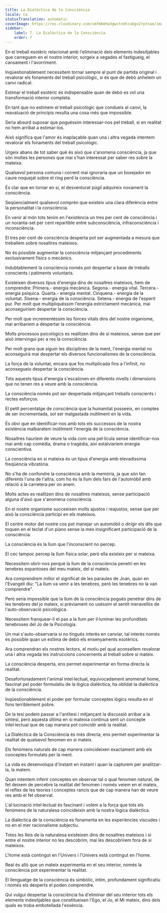 ```yaml
---
title: La Dialèctica de la Consciència
locale: ca
statusTranslation: automatic
coverImage: https://res.cloudinary.com/xmfm6mhw3gwctndtcubgx2rptnae/image/upload/v1741354419/small_cover_la_gran_rebelion_28716e29d2.webp
sidebar:
    label: 7. La Dialèctica de la Consciència
    order: 7
---
```

En el treball esotèric relacionat amb l'eliminació dels elements indesitjables que carreguem en el nostre interior, sorgeix a vegades el fastigueig, el cansament i l'avorriment.

Inqüestionablement necessitem tornar sempre al punt de partida original i revalorar els fonaments del treball psicològic, si és que de debò anhelem un canvi radical.

Estimar el treball esotèric és indispensable quan de debò es vol una transformació interior completa.

En tant que no estimem el treball psicològic que condueix al canvi, la reavaluació de principis resulta una cosa més que impossible.

Seria absurd suposar que poguéssim interessar-nos pel treball, si en realitat no hem arribat a estimar-los.

Això significa que l'amor és inaplaçable quan una i altra vegada intentem revalorar els fonaments del treball psicològic.

Urgeix abans de tot saber què és això que s'anomena consciència, ja que són moltes les persones que mai s'han interessat per saber res sobre la mateixa.

Qualsevol persona comuna i corrent mai ignoraria que un boxejador en caure noquejat sobre el ring perd la consciència.

És clar que en tornar en si, el desventurat púgil adquireix novament la consciència.

Seqüencialment qualsevol comprèn que existeix una clara diferència entre la personalitat i la consciència.

En venir al món tots tenim en l'existència un tres per cent de consciència i un noranta-set per cent repartible entre subconsciència, infraconsciència i inconsciència.

El tres per cent de consciència desperta pot ser augmentada a mesura que treballem sobre nosaltres mateixos.

No és possible augmentar la consciència mitjançant procediments exclusivament físics o mecànics.

Indubtablement la consciència només pot despertar a base de treballs conscients i patiments voluntaris.

Existeixen diversos tipus d'energia dins de nosaltres mateixos, hem de comprendre: Primera.- energia mecànica. Segona.- energia vital. Tercera.- energia psíquica. Quarta.- energia mental. Cinquena.- energia de la voluntat. Sisena.- energia de la consciència. Setena.- energia de l'esperit pur. Per molt que multipliquéssim l'energia estrictament mecànica, mai aconseguiríem despertar la consciència.

Per molt que incrementéssim les forces vitals dins del nostre organisme, mai arribaríem a despertar la consciència.

Molts processos psicològics es realitzen dins de si mateixos, sense que per això intervingui per a res la consciència.

Per molt grans que siguin les disciplines de la ment, l'energia mental no aconseguirà mai despertar els diversos funcionalismes de la consciència.

La força de la voluntat, encara que fos multiplicada fins a l'infinit, no aconsegueix despertar la consciència.

Tots aquests tipus d'energia s'escalonen en diferents nivells i dimensions que no tenen res a veure amb la consciència.

La consciència només pot ser despertada mitjançant treballs conscients i rectes esforços.

El petit percentatge de consciència que la humanitat posseeix, en comptes de ser incrementada, sol ser malgastada inútilment en la vida.

És obvi que en identificar-nos amb tots els successos de la nostra existència malbaratem inútilment l'energia de la consciència.

Nosaltres hauríem de veure la vida com una pel·lícula sense identificar-nos mai amb cap comèdia, drama o tragèdia, així estalviaríem energia conscientiva.

La consciència en si mateixa és un tipus d'energia amb elevadíssima freqüència vibratòria.

No s'ha de confondre la consciència amb la memòria, ja que són tan diferents l'una de l'altra, com ho és la llum dels fars de l'automòbil amb relació a la carretera per on anem.

Molts actes es realitzen dins de nosaltres mateixos, sense participació alguna d'això que s'anomena consciència.

En el nostre organisme succeeixen molts ajustos i reajustos, sense que per això la consciència participi en els mateixos.

El centre motor del nostre cos pot manejar un automòbil o dirigir els dits que toquen en el teclat d'un piano sense la més insignificant participació de la consciència.

La consciència és la llum que l'inconscient no percep.

El cec tampoc percep la llum física solar, però ella existeix per si mateixa.

Necessitem obrir-nos perquè la llum de la consciència penetri en les tenebres espantoses del meu mateix, del si mateix.

Ara comprendrem millor el significat de les paraules de Joan, quan en l'Evangeli diu: "La llum va venir a les tenebres, però les tenebres no la van comprendre".

Però seria impossible que la llum de la consciència pogués penetrar dins de les tenebres del jo mateix, si prèviament no uséssim el sentit meravellós de l'auto-observació psicològica.

Necessitem franquear-li el pas a la llum per il·luminar les profunditats tenebroses del Jo de la Psicologia.

Un mai s'auto-observaria si no tingués interès en canviar, tal interès només és possible quan un estima de debò els ensenyaments esotèrics.

Ara comprendran els nostres lectors, el motiu pel qual aconsellem revalorar una i altra vegada les instruccions concernents al treball sobre si mateix.

La consciència desperta, ens permet experimentar en forma directa la realitat.

Desafortunadament l'animal intel·lectual, equivocadament anomenat home, fascinat pel poder formulatiu de la lògica dialèctica, ha oblidat la dialèctica de la consciència.

Inqüestionablement el poder per formular conceptes lògics resulta en el fons terriblement pobre.

De la tesi podem passar a l'antítesi i mitjançant la discussió arribar a la síntesi, però aquesta última en si mateixa continua sent un concepte intel·lectual que de cap manera pot coincidir amb la realitat.

La Dialèctica de la Consciència és més directa, ens permet experimentar la realitat de qualsevol fenomen en si mateix.

Els fenòmens naturals de cap manera coincideixen exactament amb els conceptes formulats per la ment.

La vida es desenvolupa d'instant en instant i quan la capturem per analitzar-la, la matem.

Quan intentem inferir conceptes en observar tal o qual fenomen natural, de fet deixem de percebre la realitat del fenomen i només veiem en el mateix, el reflex de les teories i conceptes rancis que de cap manera han de veure res amb el fet observat.

L'al·lucinació intel·lectual és fascinant i volem a la força que tots els fenòmens de la naturalesa coincideixin amb la nostra lògica dialèctica.

La dialèctica de la consciència es fonamenta en les experiències viscudes i no en el mer racionalisme subjectiu.

Totes les lleis de la naturalesa existeixen dins de nosaltres mateixos i si entre el nostre interior no les descobrim, mai les descobrirem fora de si mateixos.

L'home està contingut en l'Univers i l'Univers està contingut en l'home.

Real és allò que un mateix experimenta en el seu interior, només la consciència pot experimentar la realitat.

El llenguatge de la consciència és simbòlic, íntim, profundament significatiu i només els desperts el poden comprendre.

Qui vulgui despertar la consciència ha d'eliminar del seu interior tots els elements indesitjables que constitueixen l'Ego, el Jo, el Mi mateix, dins dels quals es troba embotellada l'essència.

